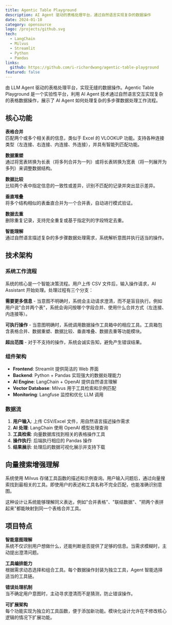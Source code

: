 ```yaml
---
title: Agentic Table Playground
description: AI Agent 驱动的表格处理平台，通过自然语言实现复杂的数据操作
date: 2024-01-10
category: opensource
logo: /projects/github.svg
tech:
  - LangChain
  - Milvus
  - Streamlit
  - Python
  - Pandas
links:
  github: https://github.com/i-richardwang/agentic-table-playground
featured: false
---
```


由 LLM Agent 驱动的表格处理平台，实现无缝的数据操作。Agentic Table Playground 是一个实验性平台，利用 AI Agent 技术通过自然语言交互实现复杂的表格数据操作，展示了 AI Agent 如何处理复杂的多步骤数据处理工作流程。

## 核心功能

**表格合并**  
匹配两个或多个相关表的信息，类似于 Excel 的 VLOOKUP 功能。支持各种连接类型（左连接、右连接、内连接、外连接），并具有智能列匹配功能。

**数据重塑**  
通过将宽表转换为长表（将多列合并为一列）或将长表转换为宽表（将一列展开为多列）来调整数据结构。

**数据比较**  
比较两个表中指定信息的一致性或差异，识别不匹配的记录并突出显示差异。

**垂直堆叠**  
将多个结构相似的表垂直合并为一个合并表，自动进行模式验证。

**数据去重**  
删除重复记录，支持完全重复或基于指定列的字段特定去重。

**智能理解**  
通过自然语言描述复杂的多步骤数据处理需求，系统解析意图并执行适当的操作。

## 技术架构

### 系统工作流程

系统的核心是一个智能决策流程。用户上传 CSV 文件后，输入操作请求，AI Assistant 开始处理。处理过程有三个分支：

**需要更多信息** - 当意图不明确时，系统会主动请求澄清，而不是盲目执行。例如用户说"合并两个表"，系统会询问按哪个字段合并、使用什么合并方式（左连接、内连接等）。

**可执行操作** - 当意图明确时，系统调用数据操作工具箱中的相应工具。工具箱包含表格合并、数据重塑、数据比较、垂直堆叠、数据去重等功能模块。

**超出范围** - 对于不支持的操作，系统会诚实告知，避免产生错误结果。

### 组件架构

- **Frontend**: Streamlit 提供简洁的 Web 界面
- **Backend**: Python + Pandas 实现强大的数据处理能力
- **AI Engine**: LangChain + OpenAI 提供自然语言理解
- **Vector Database**: Milvus 用于工具检索和示例匹配
- **Monitoring**: Langfuse 监控和优化 LLM 调用

### 数据流

1. **用户输入**: 上传 CSV/Excel 文件，用自然语言描述操作需求
2. **AI 处理**: LangChain 使用 OpenAI 模型处理查询
3. **工具检索**: 向量数据库找到相关的表格操作工具
4. **操作执行**: 后端执行相应的 Pandas 操作
5. **结果展示**: 处理后的数据可视化展示并支持下载

## 向量搜索增强理解

系统使用 Milvus 存储工具函数的描述和示例查询。用户输入问题后，通过向量搜索找到最相关的工具。即使用户的表述和工具名称不完全匹配，也能准确识别意图。

这种设计让系统能够理解同义表达，例如"合并表格"、"联结数据"、"把两个表拼起来"都能映射到同一个表格合并工具。

## 项目特点

**智能意图理解**  
系统不仅识别用户想做什么，还能判断是否提供了足够的信息。当需求模糊时，主动提出澄清问题。

**工具编排能力**  
根据需求动态选择和组合工具。每个数据操作封装为独立工具，Agent 智能选择适当的工具链。

**错误处理机制**  
当不确定用户意图时，主动寻求澄清而不是猜测，防止错误操作。

**可扩展架构**  
每个功能实现为独立的工具函数，便于添加新功能。模块化设计允许在不修改核心逻辑的情况下扩展功能。
